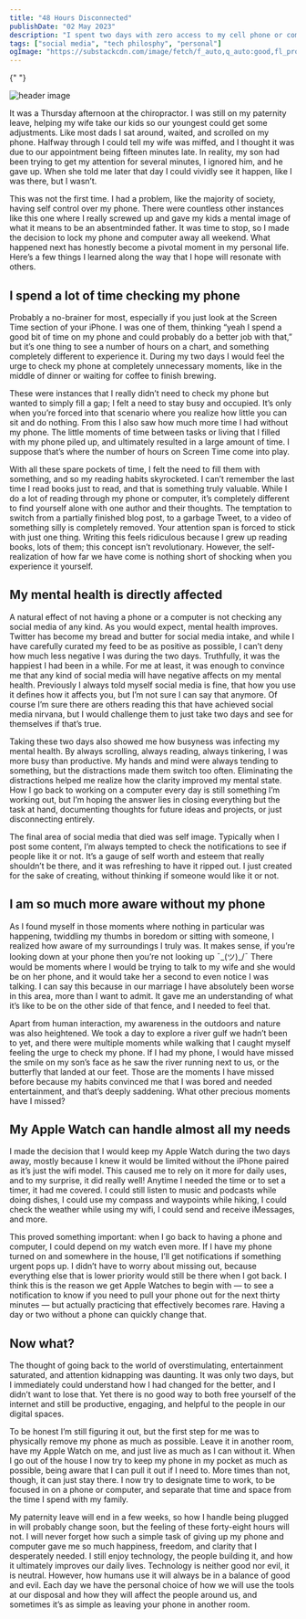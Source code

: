 ```yaml
---
title: "48 Hours Disconnected"
publishDate: "02 May 2023"
description: "I spent two days with zero access to my cell phone or computer, and this is what I discovered"
tags: ["social media", "tech philosphy", "personal"]
ogImage: "https://substackcdn.com/image/fetch/f_auto,q_auto:good,fl_progressive:steep/https%3A%2F%2Fsubstack-post-media.s3.amazonaws.com%2Fpublic%2Fimages%2F6ee67ea9-b8c1-48a6-855f-1aee764b33b7_1086x724.jpeg"
---
```



<OutLinkButton link="https://open.substack.com/pub/stevedsimkins/p/48-hours-disconnected?r=1iyrw0&utm_campaign=post&utm_medium=web" site="Substack" image={substack} />{" "}

<Image src="https://substackcdn.com/image/fetch/f_auto,q_auto:good,fl_progressive:steep/https%3A%2F%2Fsubstack-post-media.s3.amazonaws.com%2Fpublic%2Fimages%2F6ee67ea9-b8c1-48a6-855f-1aee764b33b7_1086x724.jpeg" alt="header image" width={800} aspectRatio={3/2} />

It was a Thursday afternoon at the chiropractor. I was still on my paternity leave, helping my wife take our kids so our youngest could get some adjustments. Like most dads I sat around, waited, and scrolled on my phone. Halfway through I could tell my wife was miffed, and I thought it was due to our appointment being fifteen minutes late. In reality, my son had been trying to get my attention for several minutes, I ignored him, and he gave up. When she told me later that day I could vividly see it happen, like I was there, but I wasn’t.

This was not the first time. I had a problem, like the majority of society, having self control over my phone. There were countless other instances like this one where I really screwed up and gave my kids a mental image of what it means to be an absentminded father. It was time to stop, so I made the decision to lock my phone and computer away all weekend. What happened next has honestly become a pivotal moment in my personal life. Here’s a few things I learned along the way that I hope will resonate with others.

## I spend a lot of time checking my phone

Probably a no-brainer for most, especially if you just look at the Screen Time section of your iPhone. I was one of them, thinking “yeah I spend a good bit of time on my phone and could probably do a better job with that,” but it’s one thing to see a number of hours on a chart, and something completely different to experience it. During my two days I would feel the urge to check my phone at completely unnecessary moments, like in the middle of dinner or waiting for coffee to finish brewing.

These were instances that I really didn’t need to check my phone but wanted to simply fill a gap; I felt a need to stay busy and occupied. It’s only when you’re forced into that scenario where you realize how little you can sit and do nothing. From this I also saw how much more time I had without my phone. The little moments of time between tasks or living that I filled with my phone piled up, and ultimately resulted in a large amount of time. I suppose that’s where the number of hours on Screen Time come into play.

With all these spare pockets of time, I felt the need to fill them with something, and so my reading habits skyrocketed. I can’t remember the last time I read books just to read, and that is something truly valuable. While I do a lot of reading through my phone or computer, it’s completely different to find yourself alone with one author and their thoughts. The temptation to switch from a partially finished blog post, to a garbage Tweet, to a video of something silly is completely removed. Your attention span is forced to stick with just one thing. Writing this feels ridiculous because I grew up reading books, lots of them; this concept isn’t revolutionary. However, the self-realization of how far we have come is nothing short of shocking when you experience it yourself.

## My mental health is directly affected

A natural effect of not having a phone or a computer is not checking any social media of any kind. As you would expect, mental health improves. Twitter has become my bread and butter for social media intake, and while I have carefully curated my feed to be as positive as possible, I can’t deny how much less negative I was during the two days. Truthfully, it was the happiest I had been in a while. For me at least, it was enough to convince me that any kind of social media will have negative affects on my mental health. Previously I always told myself social media is fine, that how you use it defines how it affects you, but I’m not sure I can say that anymore. Of course I’m sure there are others reading this that have achieved social media nirvana, but I would challenge them to just take two days and see for themselves if that’s true.

Taking these two days also showed me how busyness was infecting my mental health. By always scrolling, always reading, always tinkering, I was more busy than productive. My hands and mind were always tending to something, but the distractions made them switch too often. Eliminating the distractions helped me realize how the clarity improved my mental state. How I go back to working on a computer every day is still something I’m working out, but I’m hoping the answer lies in closing everything but the task at hand, documenting thoughts for future ideas and projects, or just disconnecting entirely.

The final area of social media that died was self image. Typically when I post some content, I’m always tempted to check the notifications to see if people like it or not. It’s a gauge of self worth and esteem that really shouldn’t be there, and it was refreshing to have it ripped out. I just created for the sake of creating, without thinking if someone would like it or not.

## I am so much more aware without my phone

As I found myself in those moments where nothing in particular was happening, twiddling my thumbs in boredom or sitting with someone, I realized how aware of my surroundings I truly was. It makes sense, if you’re looking down at your phone then you’re not looking up ¯\_(ツ)_/¯ There would be moments where I would be trying to talk to my wife and she would be on her phone, and it would take her a second to even notice I was talking. I can say this because in our marriage I have absolutely been worse in this area, more than I want to admit. It gave me an understanding of what it’s like to be on the other side of that fence, and I needed to feel that.

Apart from human interaction, my awareness in the outdoors and nature was also heightened. We took a day to explore a river gulf we hadn’t been to yet, and there were multiple moments while walking that I caught myself feeling the urge to check my phone. If I had my phone, I would have missed the smile on my son’s face as he saw the river running next to us, or the butterfly that landed at our feet. Those are the moments I have missed before because my habits convinced me that I was bored and needed entertainment, and that’s deeply saddening. What other precious moments have I missed?

## My Apple Watch can handle almost all my needs

I made the decision that I would keep my Apple Watch during the two days away, mostly because I knew it would be limited without the iPhone paired as it’s just the wifi model. This caused me to rely on it more for daily uses, and to my surprise, it did really well! Anytime I needed the time or to set a timer, it had me covered. I could still listen to music and podcasts while doing dishes, I could use my compass and waypoints while hiking, I could check the weather while using my wifi, I could send and receive iMessages, and more.

This proved something important: when I go back to having a phone and computer, I could depend on my watch even more. If I have my phone turned on and somewhere in the house, I’ll get notifications if something urgent pops up. I didn’t have to worry about missing out, because everything else that is lower priority would still be there when I got back. I think this is the reason we get Apple Watches to begin with — to see a notification to know if you need to pull your phone out for the next thirty minutes — but actually practicing that effectively becomes rare. Having a day or two without a phone can quickly change that.

## Now what?

The thought of going back to the world of overstimulating, entertainment saturated, and attention kidnapping was daunting. It was only two days, but I immediately could understand how I had changed for the better, and I didn’t want to lose that. Yet there is no good way to both free yourself of the internet and still be productive, engaging, and helpful to the people in our digital spaces.

To be honest I’m still figuring it out, but the first step for me was to physically remove my phone as much as possible. Leave it in another room, have my Apple Watch on me, and just live as much as I can without it. When I go out of the house I now try to keep my phone in my pocket as much as possible, being aware that I can pull it out if I need to. More times than not, though, it can just stay there. I now try to designate time to work, to be focused in on a phone or computer, and separate that time and space from the time I spend with my family.

My paternity leave will end in a few weeks, so how I handle being plugged in will probably change soon, but the feeling of these forty-eight hours will not. I will never forget how such a simple task of giving up my phone and computer gave me so much happiness, freedom, and clarity that I desperately needed. I still enjoy technology, the people building it, and how it ultimately improves our daily lives. Technology is neither good nor evil, it is neutral. However, how humans use it will always be in a balance of good and evil. Each day we have the personal choice of how we will use the tools at our disposal and how they will affect the people around us, and sometimes it’s as simple as leaving your phone in another room.

